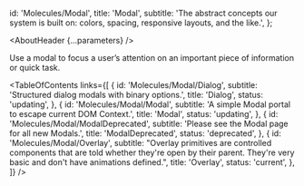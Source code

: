

  id: 'Molecules/Modal',
  title: 'Modal',
  subtitle:
    'The abstract concepts our system is built on: colors, spacing, responsive layouts, and the like.',
};

<Meta title="Molecules/Modal/About" />

<AboutHeader {...parameters} />

Use a modal to focus a user’s attention on an important piece of information or quick task.

<TableOfContents
  links={[
    {
      id: 'Molecules/Modal/Dialog',
      subtitle: 'Structured dialog modals with binary options.',
      title: 'Dialog',
      status: 'updating',
    },
    {
      id: 'Molecules/Modal/Modal',
      subtitle: 'A simple Modal portal to escape current DOM Context.',
      title: 'Modal',
      status: 'updating',
    },
    {
      id: 'Molecules/Modal/ModalDeprecated',
      subtitle: 'Please see the Modal page for all new Modals.',
      title: 'ModalDeprecated',
      status: 'deprecated',
    },
    {
      id: 'Molecules/Modal/Overlay',
      subtitle: "Overlay primitives are controlled components that are told whether they're open by their parent. They're very basic and don't have animations defined.",
      title: 'Overlay',
      status: 'current',
    },
  ]}
/>



